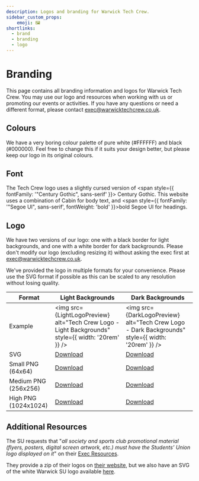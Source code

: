 ```yaml
---
description: Logos and branding for Warwick Tech Crew.
sidebar_custom_props:
    emoji: 🖼️
shortlinks:
  - brand
  - branding
  - logo
---
```


# Branding

This page contains all branding information and logos for Warwick Tech Crew. You may use our logo and resources when
working with us or promoting our events or activities. If you have any questions or need a different format, please
contact exec@warwicktechcrew.co.uk.

## Colours
We have a very boring colour palette of pure white (#FFFFFF) and black (#000000). Feel free to change this if it suits
your design better, but please keep our logo in its original colours.

## Font
The Tech Crew logo uses a slightly cursed version of <span style={{ fontFamily: '"Century Gothic", sans-serif' }}>
Century Gothic</span>. This website uses a combination of <span class="font-cabin">Cabin</span> for body text, and
<span style={{ fontFamily: '"Segoe UI", sans-serif', fontWeight: 'bold' }}>bold Segoe UI</span> for headings.

## Logo

We have two versions of our logo: one with a black border for light backgrounds, and one with a white border for
dark backgrounds. Please don't modify our logo (excluding resizing it) without asking the exec first at
exec@warwicktechcrew.co.uk.

We've provided the logo in multiple formats for your convenience. Please use the SVG format if possible as this can
be scaled to any resolution without losing quality.

| Format               | Light Backgrounds                                                                                  | Dark Backgrounds                                                                                 |
|----------------------|----------------------------------------------------------------------------------------------------|--------------------------------------------------------------------------------------------------|
| Example              | <img src={LightLogoPreview} alt="Tech Crew Logo - Light Backgrounds" style={{ width: '20rem' }} /> | <img src={DarkLogoPreview} alt="Tech Crew Logo - Dark Backgrounds" style={{ width: '20rem' }} /> |
| SVG                  | <a href="/logo-light.svg" target="_blank" download>Download</a>                                    | <a href="/logo-dark.svg" target="_blank" download>Download</a>                                   |
| Small PNG (64x64)    | <a href="/logo-light-small.png" target="_blank" download>Download</a>                              | <a href="/logo-dark-small.png" target="_blank" download>Download</a>                             |
| Medium PNG (256x256) | <a href="/logo-light-medium.png" target="_blank" download>Download</a>                             | <a href="/logo-dark-medium.png" target="_blank" download>Download</a>                            |
| High PNG (1024x1024) | <a href="/logo-light-high.png" target="_blank" download>Download</a>                               | <a href="/logo-dark-high.png" target="_blank" download>Download</a>                              |

## Additional Resources

The SU requests that "*all society and sports club promotional material (flyers, posters, digital screen artwork, etc.)
must have the Students’ Union logo displayed on it*" on their
[Exec Resources](https://www.warwicksu.com/societies-sports/exec-resources/events/general/).

They provide a zip of their logos on
[their website](https://www.warwicksu.com/pageassets/societies-sports/exec-resources/activities-and-planning/events/warwicksu-logos.zip),
but we also have an SVG of the white Warwick SU logo available
<a href="/icons/warwick-su.svg" target="_blank" download>here</a>.